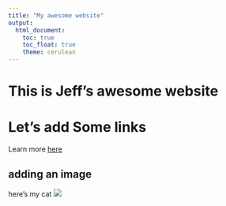 ```yaml
---
title: "My awesome website"
output: 
  html_document:
    toc: true
    toc_float: true
    theme: cerulean
---
```


# This is Jeff's awesome website

# Let's add Some links


Learn more [here](https://www.petfinder.com/cat/bobbi-46269341/ny/new-york/ready-for-rescue-ny864/)


## adding an image

here's my cat ![](bobbi.jpeg)